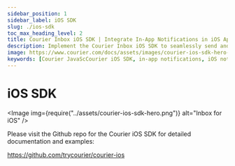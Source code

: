 ```yaml
---
sidebar_position: 1
sidebar_label: iOS SDK
slug: ./ios-sdk
toc_max_heading_level: 2
title: Courier Inbox iOS SDK | Integrate In-App Notifications in iOS Apps
description: Implement the Courier Inbox iOS SDK to seamlessly send and manage in-app notifications in your iOS apps. Learn about setup, customization, and notification delivery for iOS devices.
image: https://www.courier.com/docs/assets/images/courier-ios-sdk-hero-a60bff324dd3907e0ff8d0b7e0319c06.png
keywords: [Courier JavaScCourier iOS SDK, in-app notifications, iOS notifications, Courier Inbox, iOS app integration, iOS SDK setup, mobile notifications, custom notificationsript SDK, in-app notifications, web notifications, Courier Inbox, JavaScript notification SDK, custom notifications, web app integration]
---
```



# iOS SDK

<Image img={require("../assets/courier-ios-sdk-hero.png")} alt="Inbox for iOS" />

Please visit the Github repo for the Courier iOS SDK for detailed documentation and examples: 

https://github.com/trycourier/courier-ios